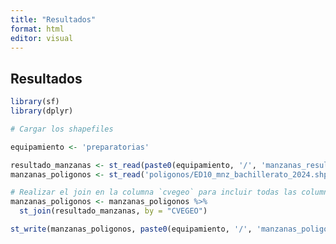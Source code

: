 ```yaml
---
title: "Resultados"
format: html
editor: visual
---
```


## Resultados

```r
library(sf)
library(dplyr)

# Cargar los shapefiles

equipamiento <- 'preparatorias'

resultado_manzanas <- st_read(paste0(equipamiento, '/', 'manzanas_resultados.shp'), quiet = TRUE)
manzanas_poligonos <- st_read('poligonos/ED10_mnz_bachillerato_2024.shp')

# Realizar el join en la columna `cvegeo` para incluir todas las columnas
manzanas_poligonos <- manzanas_poligonos %>%
  st_join(resultado_manzanas, by = "CVEGEO")

```

```r
st_write(manzanas_poligonos, paste0(equipamiento, '/', 'manzanas_poligonos.shp'))
```
